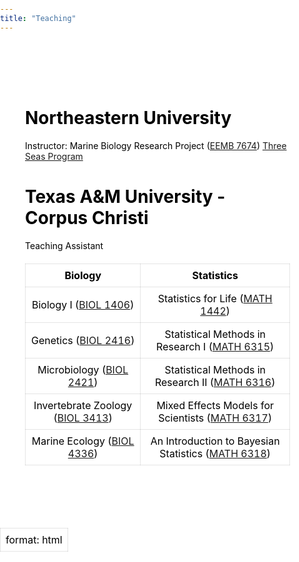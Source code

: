 ```yaml
---
title: "Teaching"
---
```


<!-- TODO - fix font, have name centered, have text all within fade out part of image, update text, add NEU 3seas -->

<div class="content-container">
  <h1>Northeastern University</h1>

  <p>Instructor: Marine Biology Research Project (<a href="https://catalog.northeastern.edu/course-descriptions/eemb/">EEMB 7674</a>) <a href="https://cos.northeastern.edu/marine-environmental-sciences/three-seas/">Three Seas Program</a></p>

  <h1>Texas A&M University - Corpus Christi</h1>
  <p>Teaching Assistant</p>

  <table>
    <thead>
      <tr>
        <th style="text-align:center">Biology</th>
        <th style="text-align:center">Statistics</th>
      </tr>
    </thead>
    <tbody>
      <tr>
        <td style="text-align:center">Biology I (<a href="https://catalog.tamucc.edu/search/?P=BIOL%201406">BIOL 1406</a>)</td>
        <td style="text-align:center">Statistics for Life (<a href="https://catalog.tamucc.edu/search/?P=MATH%201442">MATH 1442</a>)</td>
      </tr>
      <tr>
        <td style="text-align:center">Genetics (<a href="https://catalog.tamucc.edu/search/?P=BIOL%202416">BIOL 2416</a>)</td>
        <td style="text-align:center">Statistical Methods in Research I (<a href="https://catalog.tamucc.edu/search/?P=MATH%206315">MATH 6315</a>)</td>
      </tr>
      <tr>
        <td style="text-align:center">Microbiology (<a href="https://catalog.tamucc.edu/search/?P=BIOL%202421">BIOL 2421</a>)</td>
        <td style="text-align:center">Statistical Methods in Research II (<a href="https://catalog.tamucc.edu/search/?P=MATH%206316">MATH 6316</a>)</td>
      </tr>
      <tr>
        <td style="text-align:center">Invertebrate Zoology (<a href="https://catalog.tamucc.edu/search/?P=BIOL%203413">BIOL 3413</a>)</td>
        <td style="text-align:center">Mixed Effects Models for Scientists (<a href="https://catalog.tamucc.edu/search/?P=MATH%206317">MATH 6317</a>)</td>
      </tr>
      <tr>
        <td style="text-align:center">Marine Ecology (<a href="https://catalog.tamucc.edu/search/?P=BIOL%204336">BIOL 4336</a>)</td>
        <td style="text-align:center">An Introduction to Bayesian Statistics (<a href="https://catalog.tamucc.edu/search/?P=MATH%206318">MATH 6318</a>)</td>
      </tr>
    </tbody>
  </table>
</div>

---
format: html
---

<!-- Global site tag (gtag.js) - Google Analytics -->
<script async src="https://www.googletagmanager.com/gtag/js?id=G-XZNV2B7VTX"></script>
<script>
  window.dataLayer = window.dataLayer || [];
  function gtag(){dataLayer.push(arguments);}
  gtag('js', new Date());

  gtag('config', 'G-XZNV2B7VTX');
</script>


```{=html}
<style>
html {
   background: url(img/barrel_sponge.jpg);
   background-position: center;
   background-repeat: no-repeat;
   background-size: cover;
   background-attachment: fixed;
}

body {
   color: black;
   /* Remove any background from body */
   background: transparent;
   /* Remove any positioning that might affect the layout */
   position: static;
   margin: 0;
   padding: 0;
}

.content-container {
   background: rgba(255,255,255, 0.8);
   max-width: 1000px;
   margin: 50px auto;
   padding: 30px 40px;
   border-radius: 8px;
   box-sizing: border-box;
}

table {
   width: 100%;
   border-collapse: collapse;
   margin: 20px 0;
}

th, td {
   color: black;
   text-align: center;
   padding: 8px;
   border: 1px solid rgba(0,0,0,0.1);
}

@media screen and (max-width: 480px) {
    html {
     background: url(img/barrel_sponge.jpg);
     background-size: cover;
     background-attachment: fixed;
     background-position: center;
     background-repeat: no-repeat;
    }
    
    .content-container {
     width: 95%;
     margin: 10px auto;
     padding: 20px;
    }
    
    table {
      font-size: 14px;
    }
}

</style>
```
